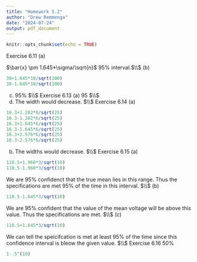 ---
title: "Homework 5.2"
author: "Drew Remmenga"
date: "2024-07-24"
output: pdf_document
---

```{r setup, include=FALSE}
knitr::opts_chunk$set(echo = TRUE)
```

Exercise 6.11 
(a)

$\bar{x} \pm 1.645*\sigma/\sqrt{n}$ 95% interval.$\\$
(b)
```{r}
30+1.645*10/sqrt(100)
30-1.645*10/sqrt(100)
```
(c)
95% $\\$
Exercise 6.13 (a)
95 $\\$
(b)
The width would decrease.
$\\$
Exercise 6.14 (a)
```{r}
16.3+1.282*6/sqrt(25)
16.3-1.282*6/sqrt(25)
16.3+1.645*6/sqrt(25)
16.3-1.645*6/sqrt(25)
16.3+2.576*6/sqrt(25)
16.3-2.576*6/sqrt(25)
``` 
(b)
The widths would decrease. $\\$
Exercise 6.15 (a)
```{r}
110.5+1.960*3/sqrt(10)
110.5-1.960*3/sqrt(10)

```
We are 95% confidenct that the true mean lies in this range. Thus the specifications are met 95% of the time in this interval.
$\\$
(b)
```{r}
110.5-1.645*3/sqrt(10)
```
We are 95% confident that the value of the mean voltage will be above this value. Thus the specifications are met.
$\\$
(c)
```{r}
110.5+1.645*3/sqrt(10)
```
We can tell the speicifcation is met at least 95% of the time since this confidence interval is bleow the given value. $\\$
Exercise 6.16
50%
```{r}
1-.5^(10)
```


